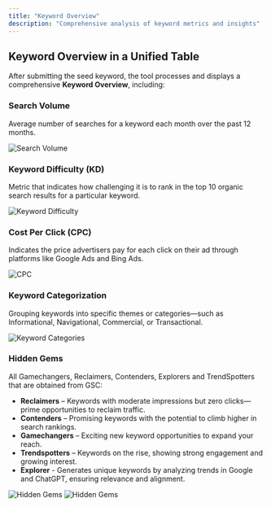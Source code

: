 ```yaml
---
title: "Keyword Overview"
description: "Comprehensive analysis of keyword metrics and insights"
---
```


## Keyword Overview in a Unified Table

After submitting the seed keyword, the tool processes and displays a comprehensive **Keyword Overview**, including:

### Search Volume
Average number of searches for a keyword each month over the past 12 months.

![Search Volume](/images/image31.png)

### Keyword Difficulty (KD)
Metric that indicates how challenging it is to rank in the top 10 organic search results for a particular keyword.

![Keyword Difficulty](/images/image9.png)

### Cost Per Click (CPC)
Indicates the price advertisers pay for each click on their ad through platforms like Google Ads and Bing Ads.

![CPC](/images/image27.png)

### Keyword Categorization
Grouping keywords into specific themes or categories—such as Informational, Navigational, Commercial, or Transactional.

![Keyword Categories](/images/image34.png)

### Hidden Gems
All Gamechangers, Reclaimers, Contenders, Explorers and TrendSpotters that are obtained from GSC:

- **Reclaimers** – Keywords with moderate impressions but zero clicks—prime opportunities to reclaim traffic.
- **Contenders** – Promising keywords with the potential to climb higher in search rankings.
- **Gamechangers** – Exciting new keyword opportunities to expand your reach.
- **Trendspotters** – Keywords on the rise, showing strong engagement and growing interest.
- **Explorer** - Generates unique keywords by analyzing trends in Google and ChatGPT, ensuring relevance and alignment.

![Hidden Gems](/images/image5.png) 
![Hidden Gems](/images/image19.png)